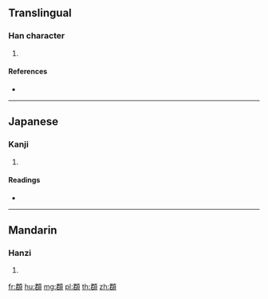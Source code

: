 {{character info/new}}
==Translingual==

===Han character===
{{Han char|rn=181|rad=頁|as=07|sn=16|four=11686|canj=SRMBC}}

# {{defn|Han|sort=頁07}}

====References====
* {{Han ref|kx=1405.080|dkj=43510|dj=1922.140|hdz=74377.030|uh=9835|ud=38965|bh=EC59|bd=60505}}

----

==Japanese==

===Kanji===
{{ja-kanji|grade=|rs=頁07}}

# {{defn|lang=ja|sort=頁07}}

====Readings====
* {{ja-readings|on=[[いん]] (in), [[きん]] (kin), [[ぎん]] (gin)|kun=[[おおきい]] (ookii)}}

----

==Mandarin==

===Hanzi===
{{cmn-hanzi|pin=[[jūn]] ([[jun1]])|wg=chün<sup>1</sup>}}

# {{defn|lang=cmn|sort=頁07}}

[[fr:頵]]
[[hu:頵]]
[[mg:頵]]
[[pl:頵]]
[[th:頵]]
[[zh:頵]]